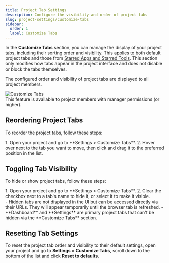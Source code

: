 ```yaml
---
title: Project Tab Settings
description: Configure the visibility and order of project tabs
slug: project-settings/customize-tabs
sidebar:
  order: 1
  label: Customize Tabs
---
```



In the **Customize Tabs** section, you can manage the display of your project tabs, including their sorting order and visibility. This applies to both default project tabs and those from [Starred Apps and Starred Tools](/integrations/#starred-apps). This section only modifies how tabs appear in the project interface and does not disable or block the tabs themselves.

The configured order and visibility of project tabs are displayed to all project members.

<Image src={customizeTabs} alt="Customize Tabs" />

<Aside title="Permissions">
  This feature is available to project members with manager permissions (or higher).
</Aside>

## Reordering Project Tabs

To reorder the project tabs, follow these steps:

<Steps>
  1. Open your project and go to **Settings > Customize Tabs**.
  2. Hover over <Icon name="material-symbols:drag-indicator" class="inline-icon" /> next to the tab you want to move, then click and drag it to the preferred position in the list.
</Steps>

## Toggling Tab Visibility

To hide or show project tabs, follow these steps:

<Steps>
  1. Open your project and go to **Settings > Customize Tabs**.
  2. Clear the checkbox next to a tab's name to hide it, or select it to make it visible.
</Steps>

<Aside>
  - Hidden tabs are not displayed in the UI but can be accessed directly via their URLs. They will appear temporarily until the browser tab is refreshed.
  - **Dashboard** and **Settings** are primary project tabs that can't be hidden via the **Customize Tabs** section.
</Aside>

## Resetting Tab Settings

To reset the project tab order and visibility to their default settings, open your project and go to **Settings > Customize Tabs**, scroll down to the bottom of the list and click **Reset to defaults**.
